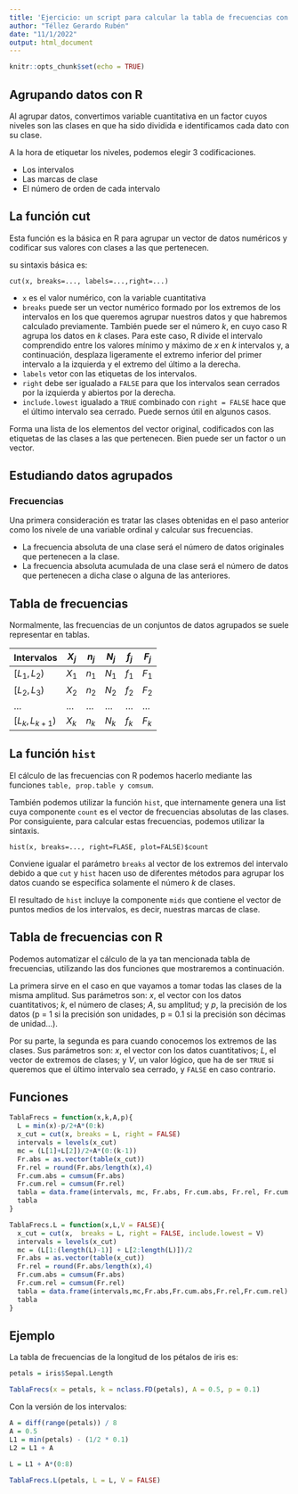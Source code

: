 ---
title: 'Ejercicio: un script para calcular la tabla de frecuencias con datos agrupados'
author: "Téllez Gerardo Rubén"
date: "11/1/2022"
output: html_document
---

```{r setup, include=FALSE}
knitr::opts_chunk$set(echo = TRUE)
```

## Agrupando datos con R

Al agrupar datos, convertimos variable cuantitativa en un factor cuyos niveles son las clases en que ha sido dividida e identificamos cada dato con su clase.

A la hora de etiquetar los niveles, podemos elegir 3 codificaciones.

+ Los intervalos
+ Las marcas de clase
+ El número de orden de cada intervalo


## La función cut

Esta función es la básica en R para agrupar un vector de datos numéricos y codificar sus valores con clases a las que pertenecen.

su sintaxis básica es:

`cut(x, breaks=..., labels=...,right=...)`

+ `x` es el valor numérico, con la variable cuantitativa
+ `breaks` puede ser un vector numérico formado por los extremos de los intervalos en los que queremos agrupar nuestros datos y que habremos calculado previamente. También puede ser el número $k$, en cuyo caso R agrupa los datos en $k$ clases. Para este caso, R divide el intervalo comprendido entre los valores mínimo y máximo de $x$ en $k$ intervalos y, a continuación, desplaza ligeramente el extremo inferior del primer intervalo a la izquierda y el extremo del último a la derecha.
+ `labels` vetor con las etiquetas de los intervalos.
+ `right` debe ser igualado a `FALSE` para que los intervalos sean cerrados por la izquierda y abiertos por la derecha.
+ `include.lowest` igualado a `TRUE` combinado con `right = FALSE` hace que el último intervalo sea cerrado. Puede sernos útil en algunos casos.


Forma una lista de los elementos del vector original, codificados con las etiquetas de las clases a las que pertenecen. Bien puede ser un factor o un vector.


## Estudiando datos agrupados

### Frecuencias

Una primera consideración es tratar las clases obtenidas en el paso anterior como los nivele de una variable ordinal y calcular sus frecuencias.

+ La frecuencia absoluta de una clase será el número de datos originales que pertenecen a la clase.
+ La frecuencia absoluta acumulada de una clase será el número de datos que pertenecen a dicha clase o alguna de las anteriores.

## Tabla de frecuencias

Normalmente, las frecuencias de un conjuntos de datos agrupados se suele representar en tablas.

Intervalos | $X_j$ | $n_j$ | $N_j$ | $f_j$ | $F_j$ 
-----------|-------|-------|-------|-------|------
$[L_1, L_2)$ | $X_1$ | $n_1$ | $N_1$ | $f_1$ | $F_1$
$[L_2, L_3)$ | $X_2$ | $n_2$ | $N_2$ | $f_2$ | $F_2$
$\dots$ | $\dots$ | $\dots$ | $\dots$ | $\dots$ | $\dots$ | 
$[L_k, L_{k+1})$ | $X_k$ | $n_k$ | $N_k$ | $f_k$ | $F_k$

## La función `hist`

El cálculo de las frecuencias con R podemos hacerlo mediante las funciones `table, prop.table y comsum`.

También podemos utilizar la función `hist`, que internamente genera una list cuya componente `count` es el vector de frecuencias absolutas de las clases. Por consiguiente, para calcular estas frecuencias, podemos utilizar la sintaxis.

`hist(x, breaks=..., right=FLASE, plot=FALSE)$count`


Conviene igualar el parámetro `breaks` al vector de los extremos del intervalo debido a que `cut` y `hist` hacen uso de diferentes métodos para agrupar los datos cuando se especifica solamente el número $k$ de clases.

El resultado de `hist` incluye la componente `mids` que contiene el vector de puntos medios de los intervalos, es decir, nuestras marcas de clase.

## Tabla de frecuencias con R

Podemos automatizar el cálculo de la ya tan mencionada tabla de frecuencias, utilizando las dos funciones que mostraremos a continuación.

La primera sirve en el caso en que vayamos a tomar todas las clases de la misma amplitud. Sus parámetros son: $x$, el vector con los datos cuantitativos; $k$, el número de clases; $A$, su amplitud; y $p$, la precisión de los datos (p = 1 si la precisión son unidades, p = 0.1 si la precisión son décimas de unidad...).

Por su parte, la segunda es para cuando conocemos los extremos de las clases. Sus parámetros son: $x$, el vector con los datos cuantitativos; $L$, el vector de extremos de clases; y $V$, un valor lógico, que ha de ser `TRUE` si queremos que el último intervalo sea cerrado, y `FALSE` en caso contrario.

## Funciones

```{r}
TablaFrecs = function(x,k,A,p){
  L = min(x)-p/2+A*(0:k)
  x_cut = cut(x, breaks = L, right = FALSE)
  intervals = levels(x_cut)
  mc = (L[1]+L[2])/2+A*(0:(k-1))
  Fr.abs = as.vector(table(x_cut))
  Fr.rel = round(Fr.abs/length(x),4)
  Fr.cum.abs = cumsum(Fr.abs)
  Fr.cum.rel = cumsum(Fr.rel)
  tabla = data.frame(intervals, mc, Fr.abs, Fr.cum.abs, Fr.rel, Fr.cum.rel)
  tabla
}
```

```{r}
TablaFrecs.L = function(x,L,V = FALSE){
  x_cut = cut(x,  breaks = L, right = FALSE, include.lowest = V)
  intervals = levels(x_cut)
  mc = (L[1:(length(L)-1)] + L[2:length(L)])/2
  Fr.abs = as.vector(table(x_cut))
  Fr.rel = round(Fr.abs/length(x),4)
  Fr.cum.abs = cumsum(Fr.abs)
  Fr.cum.rel = cumsum(Fr.rel)
  tabla = data.frame(intervals,mc,Fr.abs,Fr.cum.abs,Fr.rel,Fr.cum.rel)
  tabla
}
```

## Ejemplo

La tabla de frecuencias de la longitud de los pétalos de iris es:

```{r}
petals = iris$Sepal.Length

TablaFrecs(x = petals, k = nclass.FD(petals), A = 0.5, p = 0.1)

```

Con la versión de los intervalos:

```{r}
A = diff(range(petals)) / 8
A = 0.5
L1 = min(petals) - (1/2 * 0.1)
L2 = L1 + A

L = L1 + A*(0:8)

TablaFrecs.L(petals, L = L, V = FALSE)
```



























